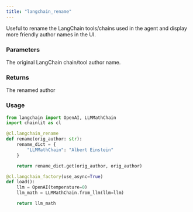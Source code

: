 ```yaml
---
title: "langchain_rename"
---
```


Useful to rename the LangChain tools/chains used in the agent and display more friendly author names in the UI.

### Parameters

<ParamField path="orig_author" type="str" required>
  The original LangChain chain/tool author name.
</ParamField>

### Returns

<ResponseField name="author" type="str" required>
  The renamed author
</ResponseField>

### Usage

```python Code Example
from langchain import OpenAI, LLMMathChain
import chainlit as cl

@cl.langchain_rename
def rename(orig_author: str):
    rename_dict = {
        "LLMMathChain": "Albert Einstein"
    }

    return rename_dict.get(orig_author, orig_author)

@cl.langchain_factory(use_async=True)
def load():
    llm = OpenAI(temperature=0)
    llm_math = LLMMathChain.from_llm(llm=llm)

    return llm_math

```
